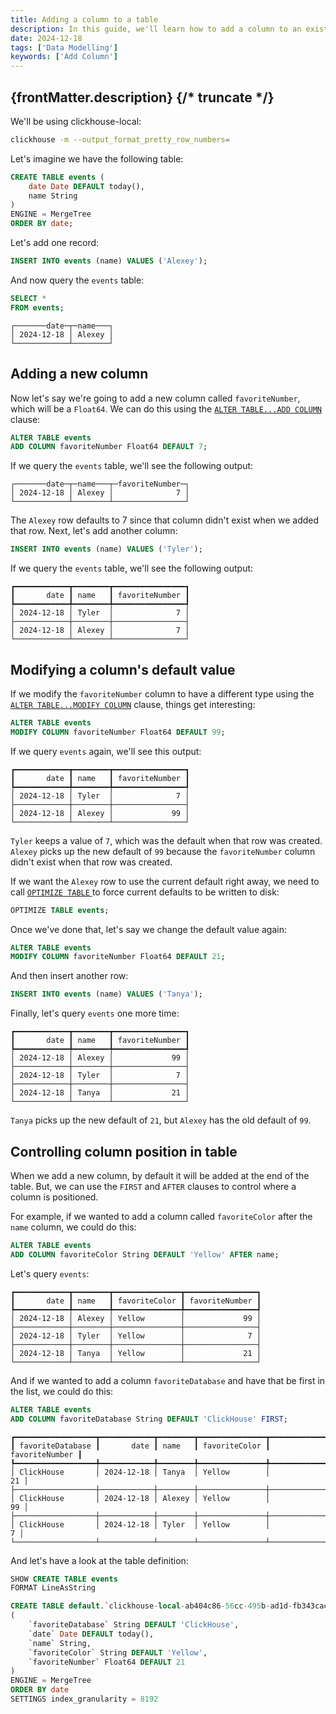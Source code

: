 ```yaml
---
title: Adding a column to a table
description: In this guide, we'll learn how to add a column to an existing table.
date: 2024-12-18
tags: ['Data Modelling']
keywords: ['Add Column']
---
```


{frontMatter.description}
{/* truncate */}
---

We'll be using clickhouse-local:

```bash
clickhouse -m --output_format_pretty_row_numbers=
```

Let's imagine we have the following table:

```sql
CREATE TABLE events (
    date Date DEFAULT today(), 
    name String
) 
ENGINE = MergeTree
ORDER BY date;
```

Let's add one record:

```sql
INSERT INTO events (name) VALUES ('Alexey');
```

And now query the `events` table:

```sql
SELECT *
FROM events;
```

```text
┌───────date─┬─name───┐
│ 2024-12-18 │ Alexey │
└────────────┴────────┘
```

## Adding a new column

Now let's say we're going to add a new column called `favoriteNumber`, which will be a `Float64`.
We can do this using the [`ALTER TABLE...ADD COLUMN`](/docs/en/sql-reference/statements/alter/column#add-column) clause:

```sql
ALTER TABLE events 
ADD COLUMN favoriteNumber Float64 DEFAULT 7;
```

If we query the `events` table, we'll see the following output:

```text
┌───────date─┬─name───┬─favoriteNumber─┐
│ 2024-12-18 │ Alexey │              7 │
└────────────┴────────┴────────────────┘
```

The `Alexey` row defaults to 7 since that column didn't exist when we added that row.
Next, let's add another column:

```sql
INSERT INTO events (name) VALUES ('Tyler');
```

If we query the `events` table, we'll see the following output:

```text
┏━━━━━━━━━━━━┳━━━━━━━━┳━━━━━━━━━━━━━━━━┓
┃       date ┃ name   ┃ favoriteNumber ┃
┡━━━━━━━━━━━━╇━━━━━━━━╇━━━━━━━━━━━━━━━━┩
│ 2024-12-18 │ Tyler  │              7 │
├────────────┼────────┼────────────────┤
│ 2024-12-18 │ Alexey │              7 │
└────────────┴────────┴────────────────┘
```


## Modifying a column's default value

If we modify the `favoriteNumber` column to have a different type using the [`ALTER TABLE...MODIFY COLUMN`](/docs/en/sql-reference/statements/alter/column#modify-column) clause, things get interesting:

```sql
ALTER TABLE events 
MODIFY COLUMN favoriteNumber Float64 DEFAULT 99;
```

If we query `events` again, we'll see this output:

```text
┏━━━━━━━━━━━━┳━━━━━━━━┳━━━━━━━━━━━━━━━━┓
┃       date ┃ name   ┃ favoriteNumber ┃
┡━━━━━━━━━━━━╇━━━━━━━━╇━━━━━━━━━━━━━━━━┩
│ 2024-12-18 │ Tyler  │              7 │
├────────────┼────────┼────────────────┤
│ 2024-12-18 │ Alexey │             99 │
└────────────┴────────┴────────────────┘
```

`Tyler` keeps a value of `7`, which was the default when that row was created.
`Alexey` picks up the new default of `99` because the `favoriteNumber` column didn't exist when that row was created.

If we want the `Alexey` row to use the current default right away, we need to call [`OPTIMIZE TABLE` ](/docs/en/sql-reference/statements/optimize) to force current defaults to be written to disk:

```sql
OPTIMIZE TABLE events;
```

Once we've done that, let's say we change the default value again:

```sql
ALTER TABLE events 
MODIFY COLUMN favoriteNumber Float64 DEFAULT 21;
```

And then insert another row:

```sql
INSERT INTO events (name) VALUES ('Tanya');
```

Finally, let's query `events` one more time:

```text
┏━━━━━━━━━━━━┳━━━━━━━━┳━━━━━━━━━━━━━━━━┓
┃       date ┃ name   ┃ favoriteNumber ┃
┡━━━━━━━━━━━━╇━━━━━━━━╇━━━━━━━━━━━━━━━━┩
│ 2024-12-18 │ Alexey │             99 │
├────────────┼────────┼────────────────┤
│ 2024-12-18 │ Tyler  │              7 │
├────────────┼────────┼────────────────┤
│ 2024-12-18 │ Tanya  │             21 │
└────────────┴────────┴────────────────┘
```

`Tanya` picks up the new default of `21`, but `Alexey` has the old default of `99`.

## Controlling column position in table

When we add a new column, by default it will be added at the end of the table.
But, we can use the `FIRST` and `AFTER` clauses to control where a column is positioned.

For example, if we wanted to add a column called `favoriteColor` after the `name` column, we could do this:

```sql
ALTER TABLE events
ADD COLUMN favoriteColor String DEFAULT 'Yellow' AFTER name;
```

Let's query `events`:

```text
┏━━━━━━━━━━━━┳━━━━━━━━┳━━━━━━━━━━━━━━━┳━━━━━━━━━━━━━━━━┓
┃       date ┃ name   ┃ favoriteColor ┃ favoriteNumber ┃
┡━━━━━━━━━━━━╇━━━━━━━━╇━━━━━━━━━━━━━━━╇━━━━━━━━━━━━━━━━┩
│ 2024-12-18 │ Alexey │ Yellow        │             99 │
├────────────┼────────┼───────────────┼────────────────┤
│ 2024-12-18 │ Tyler  │ Yellow        │              7 │
├────────────┼────────┼───────────────┼────────────────┤
│ 2024-12-18 │ Tanya  │ Yellow        │             21 │
└────────────┴────────┴───────────────┴────────────────┘
```

And if we wanted to add a column `favoriteDatabase` and have that be first in the list, we could do this:

```sql
ALTER TABLE events
ADD COLUMN favoriteDatabase String DEFAULT 'ClickHouse' FIRST;
```

```text
┏━━━━━━━━━━━━━━━━━━┳━━━━━━━━━━━━┳━━━━━━━━┳━━━━━━━━━━━━━━━┳━━━━━━━━━━━━━━━━┓
┃ favoriteDatabase ┃       date ┃ name   ┃ favoriteColor ┃ favoriteNumber ┃
┡━━━━━━━━━━━━━━━━━━╇━━━━━━━━━━━━╇━━━━━━━━╇━━━━━━━━━━━━━━━╇━━━━━━━━━━━━━━━━┩
│ ClickHouse       │ 2024-12-18 │ Tanya  │ Yellow        │             21 │
├──────────────────┼────────────┼────────┼───────────────┼────────────────┤
│ ClickHouse       │ 2024-12-18 │ Alexey │ Yellow        │             99 │
├──────────────────┼────────────┼────────┼───────────────┼────────────────┤
│ ClickHouse       │ 2024-12-18 │ Tyler  │ Yellow        │              7 │
└──────────────────┴────────────┴────────┴───────────────┴────────────────┘
```

And let's have a look at the table definition:


```sql
SHOW CREATE TABLE events
FORMAT LineAsString
```

```sql
CREATE TABLE default.`clickhouse-local-ab404c86-56cc-495b-ad1d-fb343cac3bc0events`
(
    `favoriteDatabase` String DEFAULT 'ClickHouse',
    `date` Date DEFAULT today(),
    `name` String,
    `favoriteColor` String DEFAULT 'Yellow',
    `favoriteNumber` Float64 DEFAULT 21
)
ENGINE = MergeTree
ORDER BY date
SETTINGS index_granularity = 8192
```

